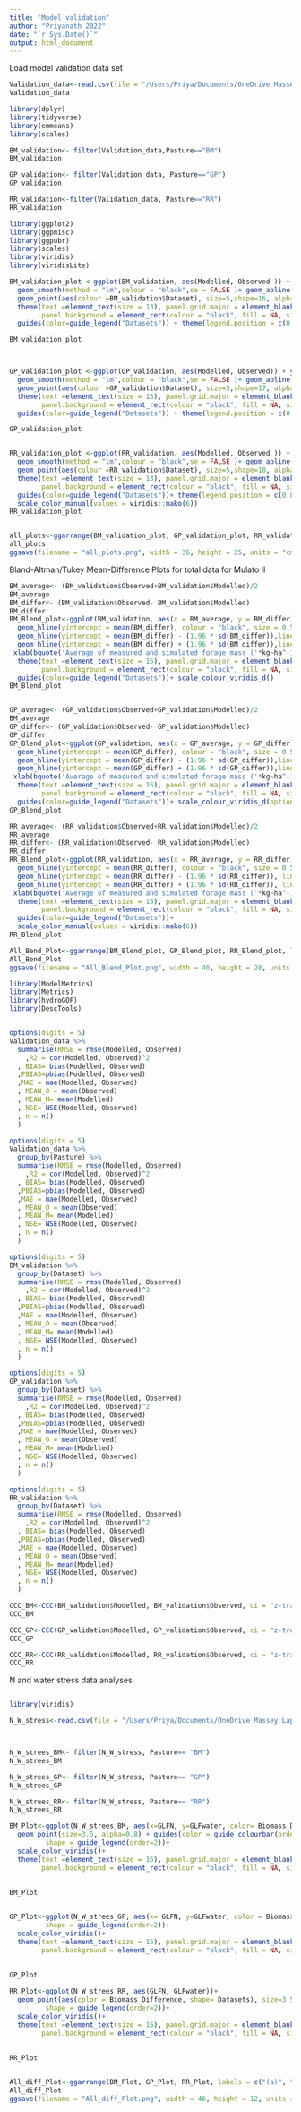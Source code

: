 ---
title: "Model validation"
author: "Priyanath 2022"
date: "`r Sys.Date()`"
output: html_document
---

 
Load model validation data set


 
```{r}
Validation_data<-read.csv(file = "/Users/Priya/Documents/OneDrive Massey Lap 09 Sep 2023/Thesis chapeters/DairyMod modelling chapter/Validation_dataset.csv")
Validation_data

library(dplyr)
library(tidyverse)
library(emmeans)
library(scales)

BM_validation<- filter(Validation_data,Pasture=="BM")
BM_validation

GP_validation<- filter(Validation_data, Pasture=="GP")
GP_validation

RR_validation<-filter(Validation_data, Pasture=="RR")
RR_validation
```





```{r fig.height=6, fig.width=8}
library(ggplot2)
library(ggpmisc)
library(ggpubr)
library(scales)
library(viridis)
library(viridisLite)

BM_validation_plot <-ggplot(BM_validation, aes(Modelled, Observed )) + ylim(0,10000) + xlim(0, 10000)+  xlab(bquote('Simulated ('*kg~ha^-1*')')) + ylab(bquote('Measured ('*kg~ha^-1*')')) + scale_fill_discrete(name ="validation data")+ stat_poly_eq(formula = y~x,aes(label = paste(..eq.label.., ..rr.label.., sep = "*plain(\",\")~" ), size=30 ), parse = TRUE)+         
  geom_smooth(method = "lm",colour = "black",se = FALSE )+ geom_abline(linetype= "dashed")+        
  geom_point(aes(colour =BM_validation$Dataset), size=5,shape=16, alpha=0.8)+ scale_fill_viridis_c()+
  theme(text =element_text(size = 13), panel.grid.major = element_blank(), panel.grid.minor = element_blank(),
        panel.background = element_rect(colour = "black", fill = NA, size=1), axis.line = element_line(colour = "black"))+
  guides(color=guide_legend("Datasets")) + theme(legend.position = c(0.8, 0.22))+ scale_colour_viridis_d()

BM_validation_plot



GP_validation_plot <-ggplot(GP_validation, aes(Modelled, Observed)) + ylim(0,10000) + xlim(0, 10000)+  xlab(bquote('Simulated ('*kg~ha^-1*')')) + ylab(bquote('Measured ('*kg~ha^-1*')')) + scale_fill_discrete(name ="validation data")+ stat_poly_eq(formula = y~x,aes(label = paste(..eq.label.., ..rr.label.., sep = "*plain(\",\")~" ), size=30 ), parse = TRUE)+         
  geom_smooth(method = "lm",colour = "black",se = FALSE )+ geom_abline(linetype= "dashed")+        
  geom_point(aes(colour =GP_validation$Dataset), size=5,shape=17, alpha=0.8)+ 
  theme(text =element_text(size = 13), panel.grid.major = element_blank(), panel.grid.minor = element_blank(),
        panel.background = element_rect(colour = "black", fill = NA, size=1), axis.line = element_line(colour = "black"))+
  guides(color=guide_legend("Datasets")) + theme(legend.position = c(0.8, 0.2))+ scale_colour_viridis_d(option = "plasma")

GP_validation_plot


RR_validation_plot <-ggplot(RR_validation, aes(Modelled, Observed )) + ylim(0,10000) + xlim(0, 10000)+  xlab(bquote('Simulated ('*kg~ha^-1*')')) + ylab(bquote('Measured ('*kg~ha^-1*')')) + scale_fill_discrete(name ="validation data")+ stat_poly_eq(formula = y~x,aes(label = paste(..eq.label.., ..rr.label.., sep = "*plain(\",\")~" ), size=30 ), parse = TRUE)+         
  geom_smooth(method = "lm",colour = "black",se = FALSE )+ geom_abline(linetype= "dashed")+        
  geom_point(aes(colour =RR_validation$Dataset), size=5,shape=18, alpha=0.8)+ 
  theme(text =element_text(size = 13), panel.grid.major = element_blank(), panel.grid.minor = element_blank(),
        panel.background = element_rect(colour = "black", fill = NA, size=1), axis.line = element_line(colour = "black"))+
  guides(color=guide_legend("Datasets"))+ theme(legend.position = c(0.8, 0.2)) + 
  scale_color_manual(values = viridis::mako(6))
RR_validation_plot


all_plots<-ggarrange(BM_validation_plot, GP_validation_plot, RR_validation_plot, labels = c("(a)", "(b)", "(c)"))
all_plots
ggsave(filename = "all_plots.png", width = 36, height = 25, units = "cm", dpi = 300)
```

Bland-Altman/Tukey Mean-Difference Plots for total data for Mulato II

```{r fig.height=5, fig.width=8}
BM_average<- (BM_validation$Observed+BM_validation$Modelled)/2
BM_average
BM_differ<- (BM_validation$Observed- BM_validation$Modelled)
BM_differ
BM_Blend_plot<-ggplot(BM_validation, aes(x = BM_average, y = BM_differ))+ geom_point(aes(colour = Dataset), size=3.5, alpha=0.8)+
  geom_hline(yintercept = mean(BM_differ), colour = "black", size = 0.5) +
  geom_hline(yintercept = mean(BM_differ) - (1.96 * sd(BM_differ)),linetype='dotted', colour = "black"  , size = 0.5) +
  geom_hline(yintercept = mean(BM_differ) + (1.96 * sd(BM_differ)),linetype='dotted', colour = "black", size = 0.5) +
 xlab(bquote('Average of measured and simulated forage mass ('*kg~ha^-1*')')) + ylab(bquote('Measured - Simulated ('*kg~ha^-1*')'))+ 
  theme(text =element_text(size = 15), panel.grid.major = element_blank(), panel.grid.minor = element_blank(),
        panel.background = element_rect(colour = "black", fill = NA, size=1), axis.line = element_line(colour = "black"))+
  guides(color=guide_legend("Datasets"))+ scale_colour_viridis_d()
BM_Blend_plot


GP_average<- (GP_validation$Observed+GP_validation$Modelled)/2
BM_average
GP_differ<- (GP_validation$Observed- GP_validation$Modelled)
GP_differ
GP_Blend_plot<-ggplot(GP_validation, aes(x = GP_average, y = GP_differ))+ geom_point(aes(colour = Dataset), size=3.5, alpha=0.8)+
  geom_hline(yintercept = mean(GP_differ), colour = "black", size = 0.5) +
  geom_hline(yintercept = mean(GP_differ) - (1.96 * sd(GP_differ)),linetype='dotted', colour = "black"  , size = 0.5) +
  geom_hline(yintercept = mean(GP_differ) + (1.96 * sd(GP_differ)),linetype='dotted', colour = "black", size = 0.5) +
 xlab(bquote('Average of measured and simulated forage mass ('*kg~ha^-1*')')) + ylab(bquote('Measured - Simulated ('*kg~ha^-1*')'))+ 
  theme(text =element_text(size = 15), panel.grid.major = element_blank(), panel.grid.minor = element_blank(),
        panel.background = element_rect(colour = "black", fill = NA, size=1), axis.line = element_line(colour = "black"))+
  guides(color=guide_legend("Datasets"))+ scale_colour_viridis_d(option = "plasma")
GP_Blend_plot

RR_average<- (RR_validation$Observed+RR_validation$Modelled)/2
RR_average
RR_differ<- (RR_validation$Observed- RR_validation$Modelled)
RR_differ
RR_Blend_plot<-ggplot(RR_validation, aes(x = RR_average, y = RR_differ))+ geom_point(aes(colour = Dataset), size=3.5, alpha=0.8)+
  geom_hline(yintercept = mean(RR_differ), colour = "black", size = 0.5) +
  geom_hline(yintercept = mean(RR_differ) - (1.96 * sd(RR_differ)), linetype='dotted', colour = "black"  , size = 0.5) +
  geom_hline(yintercept = mean(RR_differ) + (1.96 * sd(RR_differ)), linetype='dotted',colour = "black", size = 0.5) +
 xlab(bquote('Average of measured and simulated forage mass ('*kg~ha^-1*')')) + ylab(bquote('Measured - Simulated ('*kg~ha^-1*')'))+ 
  theme(text =element_text(size = 15), panel.grid.major = element_blank(), panel.grid.minor = element_blank(),
        panel.background = element_rect(colour = "black", fill = NA, size=1), axis.line = element_line(colour = "black"))+
  guides(color=guide_legend("Datasets"))+ 
  scale_color_manual(values = viridis::mako(6))
RR_Blend_plot

All_Bend_Plot<-ggarrange(BM_Blend_plot, GP_Blend_plot, RR_Blend_plot, labels = c("(a)", "(b)", "(c)"), align = "v")
All_Bend_Plot
ggsave(filename = "All_Blend_Plot.png", width = 40, height = 28, units = "cm", dpi = 300)
```


```{r}
library(ModelMetrics)
library(Metrics)
library(hydroGOF)
library(DescTools)


options(digits = 5)      
Validation_data %>%
  summarise(RMSE = rmse(Modelled, Observed)
    ,R2 = cor(Modelled, Observed)^2
  , BIAS= bias(Modelled, Observed)
  ,PBIAS=pbias(Modelled, Observed)
  ,MAE = mae(Modelled, Observed)
  , MEAN_O = mean(Observed)
  , MEAN_M= mean(Modelled)
  , NSE= NSE(Modelled, Observed)
  , n = n()
  )

options(digits = 5)      
Validation_data %>%
  group_by(Pasture) %>%
  summarise(RMSE = rmse(Modelled, Observed)
    ,R2 = cor(Modelled, Observed)^2
  , BIAS= bias(Modelled, Observed)
  ,PBIAS=pbias(Modelled, Observed)
  ,MAE = mae(Modelled, Observed)
  , MEAN_O = mean(Observed)
  , MEAN_M= mean(Modelled)
  , NSE= NSE(Modelled, Observed)
  , n = n()
  )

options(digits = 5)      
BM_validation %>%
  group_by(Dataset) %>%
  summarise(RMSE = rmse(Modelled, Observed)
    ,R2 = cor(Modelled, Observed)^2
  , BIAS= bias(Modelled, Observed)
  ,PBIAS=pbias(Modelled, Observed)
  ,MAE = mae(Modelled, Observed)
  , MEAN_O = mean(Observed)
  , MEAN_M= mean(Modelled)
  , NSE= NSE(Modelled, Observed)
  , n = n()
  )

options(digits = 5)      
GP_validation %>%
  group_by(Dataset) %>%
  summarise(RMSE = rmse(Modelled, Observed)
    ,R2 = cor(Modelled, Observed)^2
  , BIAS= bias(Modelled, Observed)
  ,PBIAS=pbias(Modelled, Observed)
  ,MAE = mae(Modelled, Observed)
  , MEAN_O = mean(Observed)
  , MEAN_M= mean(Modelled)
  , NSE= NSE(Modelled, Observed)
  , n = n()
  )

options(digits = 5)      
RR_validation %>%
  group_by(Dataset) %>%
  summarise(RMSE = rmse(Modelled, Observed)
    ,R2 = cor(Modelled, Observed)^2
  , BIAS= bias(Modelled, Observed)
  ,PBIAS=pbias(Modelled, Observed)
  ,MAE = mae(Modelled, Observed)
  , MEAN_O = mean(Observed)
  , MEAN_M= mean(Modelled)
  , NSE= NSE(Modelled, Observed)
  , n = n()
  )

CCC_BM<-CCC(BM_validation$Modelled, BM_validation$Observed, ci = "z-transform", conf.level = 0.95, na.rm = FALSE)
CCC_BM

CCC_GP<-CCC(GP_validation$Modelled, GP_validation$Observed, ci = "z-transform", conf.level = 0.95, na.rm = FALSE)
CCC_GP

CCC_RR<-CCC(RR_validation$Modelled, RR_validation$Observed, ci = "z-transform", conf.level = 0.95, na.rm = FALSE)
CCC_RR

```

N and water stress data analyses
```{r}

```



```{r}
library(viridis)

N_W_stress<-read.csv(file = "/Users/Priya/Documents/OneDrive Massey Lap 09 Sep 2023/Thesis chapeters/DairyMod modelling chapter/N_and_water_stress.csv")



N_W_strees_BM<- filter(N_W_stress, Pasture== "BM")
N_W_strees_BM

N_W_strees_GP<- filter(N_W_stress, Pasture== "GP")
N_W_strees_GP

N_W_strees_RR<- filter(N_W_stress, Pasture== "RR")
N_W_strees_RR

BM_Plot<-ggplot(N_W_strees_BM, aes(x=GLFN, y=GLFwater, color= Biomass_Difference, shape= Datasets))+
  geom_point(size=3.5, alpha=0.8) + guides(color = guide_colourbar(order=1),
         shape = guide_legend(order=2))+
  scale_color_viridis()+ 
  theme(text =element_text(size = 15), panel.grid.major = element_blank(), panel.grid.minor = element_blank(),
        panel.background = element_rect(colour = "black", fill = NA, size=1), axis.line = element_line(colour = "black"))
  
  
BM_Plot 


GP_Plot<-ggplot(N_W_strees_GP, aes(x= GLFN, y=GLFwater, color = Biomass_Difference, shape= Datasets))+ geom_point(size=3.5, alpha=0.8) + guides(color = guide_colourbar(order=1),
         shape = guide_legend(order=2))+
  scale_color_viridis()+ 
  theme(text =element_text(size = 15), panel.grid.major = element_blank(), panel.grid.minor = element_blank(),
        panel.background = element_rect(colour = "black", fill = NA, size=1), axis.line = element_line(colour = "black")) 
  
  
GP_Plot

RR_Plot<-ggplot(N_W_strees_RR, aes(GLFN, GLFwater))+
  geom_point(aes(color = Biomass_Difference, shape= Datasets), size=3.5, alpha=0.8) + guides(color = guide_colourbar(order=1),
         shape = guide_legend(order=2))+
  scale_color_viridis()+ 
  theme(text =element_text(size = 15), panel.grid.major = element_blank(), panel.grid.minor = element_blank(),
        panel.background = element_rect(colour = "black", fill = NA, size=1), axis.line = element_line(colour = "black")) 
  
  
RR_Plot


All_diff_Plot<-ggarrange(BM_Plot, GP_Plot, RR_Plot, labels = c("(a)", "(b)", "(c)"), align = "v", ncol = 3, nrow = 1)
All_diff_Plot
ggsave(filename = "All_diff_Plot.png", width = 46, height = 12, units = "cm", dpi = 300)

```